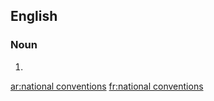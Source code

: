 ==English==

===Noun===
{{head|en|noun plural form}}

# {{plural of|national convention|lang=en}}

[[ar:national conventions]]
[[fr:national conventions]]